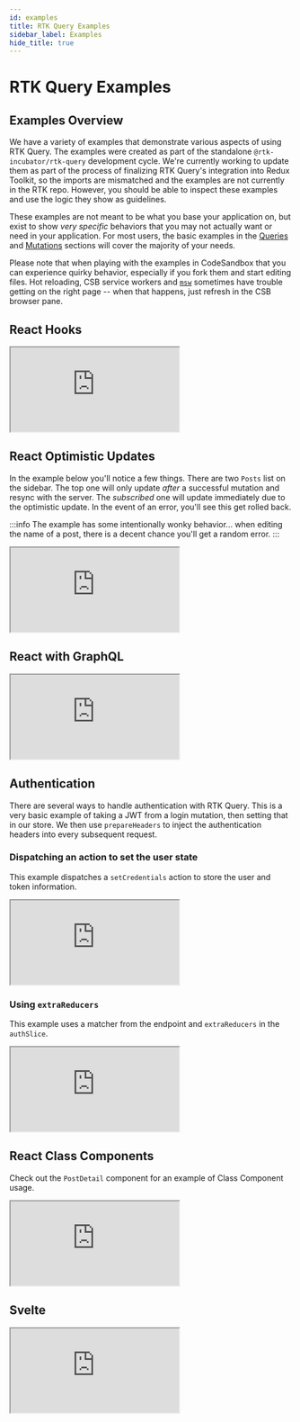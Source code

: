 ```yaml
---
id: examples
title: RTK Query Examples
sidebar_label: Examples
hide_title: true
---
```


# RTK Query Examples

## Examples Overview

We have a variety of examples that demonstrate various aspects of using RTK Query. The examples were created as part of the standalone `@rtk-incubator/rtk-query` development cycle. We're currently working to update them as part of the process of finalizing RTK Query's integration into Redux Toolkit, so the imports are mismatched and the examples are not currently in the RTK repo. However, you should be able to inspect these examples and use the logic they show as guidelines.

These examples are not meant to be what you base your application on, but exist to show _very specific_ behaviors that you may not actually want or need in your application. For most users, the basic examples in the [Queries](./queries) and [Mutations](./mutations) sections will cover the majority of your needs.

Please note that when playing with the examples in CodeSandbox that you can experience quirky behavior, especially if you fork them and start editing files. Hot reloading, CSB service workers and [`msw`](https://mswjs.io/) sometimes have trouble getting on the right page -- when that happens, just refresh in the CSB browser pane.

## React Hooks

<iframe
  src="https://codesandbox.io/embed/rtk-query-demo-lbp7n?fontsize=12&hidenavigation=1&theme=dark&runonclick=1"
  style={{
    width: '100%',
    height: '800px',
    border: 0,
    borderRadius: '4px',
    overflow: 'hidden',
  }}
  title="RTK Query React Hooks Example"
  allow="geolocation; microphone; camera; midi; vr; accelerometer; gyroscope; payment; ambient-light-sensor; encrypted-media; usb"
  sandbox="allow-modals allow-forms allow-popups allow-scripts allow-same-origin"
></iframe>

## React Optimistic Updates

In the example below you'll notice a few things. There are two `Posts` list on the sidebar. The top one will only update _after_ a successful mutation and resync with the server. The _subscribed_ one will update immediately due to the optimistic update. In the event of an error, you'll see this get rolled back.

:::info
The example has some intentionally wonky behavior... when editing the name of a post, there is a decent chance you'll get a random error.
:::

<iframe
  src="https://codesandbox.io/embed/github/reduxjs/redux-toolkit/tree/feature/v1.6-integration/examples/query/react/optimistic-update?fontsize=12&hidenavigation=1&module=%2Fsrc%2Fapp%2Fservices%2Fposts.ts&theme=dark&runonclick=1"
  style={{
    width: '100%',
    height: '800px',
    border: 0,
    borderRadius: '4px',
    overflow: 'hidden',
  }}
  title="RTK Query Optimistic Update Example"
  allow="geolocation; microphone; camera; midi; vr; accelerometer; gyroscope; payment; ambient-light-sensor; encrypted-media; usb"
  sandbox="allow-modals allow-forms allow-popups allow-scripts allow-same-origin"
></iframe>

## React with GraphQL

<iframe
  src="https://codesandbox.io/embed/rtk-query-graphql-basic-zkqfz?fontsize=12&hidenavigation=1&theme=dark&module=%2Fsrc%2Fapi.js&runonclick=1"
  style={{
    width: '100%',
    height: '800px',
    border: 0,
    borderRadius: '4px',
    overflow: 'hidden',
  }}
  title="RTK Query GraphQL Example"
  allow="geolocation; microphone; camera; midi; vr; accelerometer; gyroscope; payment; ambient-light-sensor; encrypted-media; usb"
  sandbox="allow-modals allow-forms allow-popups allow-scripts allow-same-origin"
></iframe>

## Authentication

There are several ways to handle authentication with RTK Query. This is a very basic example of taking a JWT from a login mutation, then setting that in our store. We then use `prepareHeaders` to inject the authentication headers into every subsequent request.

### Dispatching an action to set the user state

This example dispatches a `setCredentials` action to store the user and token information.

<iframe
  src="https://codesandbox.io/embed/github/reduxjs/redux-toolkit/tree/feature/v1.6-integration/examples/query/react/authentication?fontsize=12&hidenavigation=1&module=%2Fsrc%2Ffeatures%2Fauth%2FauthSlice.tsx&theme=dark&runonclick=1"
  style={{
    width: '100%',
    height: '800px',
    border: 0,
    borderRadius: '4px',
    overflow: 'hidden',
  }}
  title="RTK Query Authentication Example"
  allow="geolocation; microphone; camera; midi; vr; accelerometer; gyroscope; payment; ambient-light-sensor; encrypted-media; usb"
  sandbox="allow-modals allow-forms allow-popups allow-scripts allow-same-origin"
></iframe>

### Using `extraReducers`

This example uses a matcher from the endpoint and `extraReducers` in the `authSlice`.

<iframe
  src="https://codesandbox.io/embed/github/reduxjs/redux-toolkit/tree/feature/v1.6-integration/examples/query/react/authentication-with-extrareducers?fontsize=12&hidenavigation=1&module=%2Fsrc%2Ffeatures%2Fauth%2FauthSlice.tsx&theme=dark&runonclick=1"
  style={{
    width: '100%',
    height: '800px',
    border: 0,
    borderRadius: '4px',
    overflow: 'hidden',
  }}
  title="RTK Query Authentication Example - extraReducers"
  allow="accelerometer; ambient-light-sensor; camera; encrypted-media; geolocation; gyroscope; hid; microphone; midi; payment; usb; vr; xr-spatial-tracking"
  sandbox="allow-forms allow-modals allow-popups allow-presentation allow-same-origin allow-scripts"
></iframe>

## React Class Components

Check out the `PostDetail` component for an example of Class Component usage.

<iframe
  src="https://codesandbox.io/embed/react-class-component-example-48hyq?fontsize=12&hidenavigation=1&theme=dark&runonclick=1"
  style={{
    width: '100%',
    height: '800px',
    border: 0,
    borderRadius: '4px',
    overflow: 'hidden',
  }}
  title="RTK Query React Class Components Example"
  allow="geolocation; microphone; camera; midi; vr; accelerometer; gyroscope; payment; ambient-light-sensor; encrypted-media; usb"
  sandbox="allow-modals allow-forms allow-popups allow-scripts allow-same-origin"
></iframe>

## Svelte

<iframe
  src="https://codesandbox.io/embed/svelte-app-rtk-simplequery-demo-f1ueb?fontsize=12&hidenavigation=1&theme=dark&runonclick=1"
  style={{
    width: '100%',
    height: '800px',
    border: 0,
    borderRadius: '4px',
    overflow: 'hidden',
  }}
  title="RTK Query Svelte Example"
  allow="geolocation; microphone; camera; midi; vr; accelerometer; gyroscope; payment; ambient-light-sensor; encrypted-media; usb"
  sandbox="allow-modals allow-forms allow-popups allow-scripts allow-same-origin"
></iframe>

